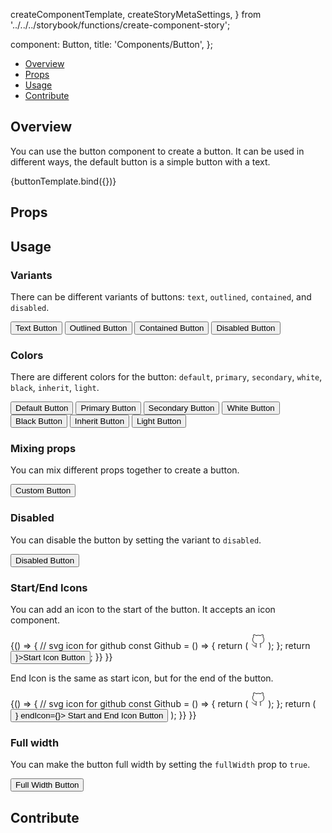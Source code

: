   createComponentTemplate,
  createStoryMetaSettings,
} from '../../../storybook/functions/create-component-story';

  component: Button,
  title: 'Components/Button',
};

<Meta title="Components/Button" component={Button} />


<Heading title="Button" componentRelativePath="Button/Button.tsx" />

- [Overview](#overview)
- [Props](#props)
- [Usage](#usage)
- [Contribute](#contribute)

## Overview

You can use the button component to create a button. It can be used in different
ways, the default button is a simple button with a text.

<Canvas>
  <Story name="Overview" args={{ children: 'Button', color: 'default' }}>
    {buttonTemplate.bind({})}
  </Story>
</Canvas>

## Props

<ArgsTable of={Button} />

## Usage

### Variants

There can be different variants of buttons: `text`, `outlined`, `contained`, and
`disabled`.

<Canvas>
  <Story name="Variants">
    <div className="flex space-x-2">
      <Button variant="text">Text Button</Button>
      <Button variant="outlined">Outlined Button</Button>
      <Button variant="contained">Contained Button</Button>
      <Button variant="disabled">Disabled Button</Button>
    </div>
  </Story>
</Canvas>

### Colors

There are different colors for the button: `default`, `primary`, `secondary`,
`white`, `black`, `inherit`, `light`.

<Canvas>
  <Story name="Colors">
    <div className="flex space-x-2">
      <Button color="default">Default Button</Button>
      <Button color="primary">Primary Button</Button>
      <Button color="secondary">Secondary Button</Button>
      <Button color="white">White Button</Button>
      <Button color="black">Black Button</Button>
      <Button color="inherit">Inherit Button</Button>
      <Button color="light">Light Button</Button>
    </div>
  </Story>
</Canvas>

### Mixing props

You can mix different props together to create a button.

<Canvas>
  <Story name="Custom">
    <Button color="secondary" variant="outlined">
      Custom Button
    </Button>
  </Story>
</Canvas>

### Disabled

You can disable the button by setting the variant to `disabled`.

<Canvas>
  <Story name="Disabled">
    <Button variant="disabled">Disabled Button</Button>
  </Story>
</Canvas>

### Start/End Icons

You can add an icon to the start of the button. It accepts an icon component.

<Canvas>
  <Story name="Start Icon">
    {() => {
      // svg icon for github
      const Github = () => {
        return (
          <svg
            xmlns="http://www.w3.org/2000/svg"
            width="24"
            height="24"
            viewBox="0 0 24 24"
            fill="none"
            stroke="currentColor"
            strokeWidth="2"
            strokeLinecap="round"
            strokeLinejoin="round"
            className="feather feather-github"
          >
            <path d="M9 19c-5 1.5-5-2.5-7-3m14 6v-3.87a3.37 3.37 0 0 0-.94-2.61c3.14-.35 6.44-1.54 6.44-7A5.44 5.44 0 0 0 20 4.77 5.07 5.07 0 0 0 19.91 1S18.73.65 16 2.48a13.38 13.38 0 0 0-7 0C6.27.65 5.09 1 5.09 1A5.07 5.07 0 0 0 5 4.77a5.44 5.44 0 0 0-1.5 3.78c0 5.42 3.3 6.61 6.44 7A3.37 3.37 0 0 0 9 18.13V22"></path>
          </svg>
        );
      };
      return <Button startIcon={<Github />}>Start Icon Button</Button>;
    }}
    }}
  </Story>
</Canvas>

End Icon is the same as start icon, but for the end of the button.

<Canvas>
  <Story name="End Icon">
    {() => {
      // svg icon for github
      const Github = () => {
        return (
          <svg
            xmlns="http://www.w3.org/2000/svg"
            width="24"
            height="24"
            viewBox="0 0 24 24"
            fill="none"
            stroke="currentColor"
            strokeWidth="2"
            strokeLinecap="round"
            strokeLinejoin="round"
            className="feather feather-github"
          >
            <path d="M9 19c-5 1.5-5-2.5-7-3m14 6v-3.87a3.37 3.37 0 0 0-.94-2.61c3.14-.35 6.44-1.54 6.44-7A5.44 5.44 0 0 0 20 4.77 5.07 5.07 0 0 0 19.91 1S18.73.65 16 2.48a13.38 13.38 0 0 0-7 0C6.27.65 5.09 1 5.09 1A5.07 5.07 0 0 0 5 4.77a5.44 5.44 0 0 0-1.5 3.78c0 5.42 3.3 6.61 6.44 7A3.37 3.37 0 0 0 9 18.13V22"></path>
          </svg>
        );
      };
      return (
        <Button startIcon={<Github />} endIcon={<Github />}>
          Start and End Icon Button
        </Button>
      );
    }}
    }}
  </Story>
</Canvas>

### Full width

You can make the button full width by setting the `fullWidth` prop to `true`.

<Canvas>
  <Story name="Full Width">
    <Button fullWidth color="secondary">
      Full Width Button
    </Button>
  </Story>
</Canvas>

## Contribute

<Footer componentRelativePath="Button/__stories__/button.stories.mdx" />
